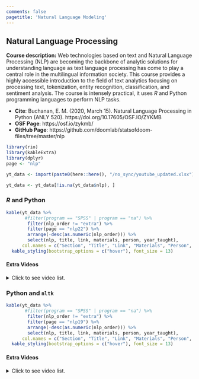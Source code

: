 ```yaml
---
comments: false
pagetitle: 'Natural Language Modeling'
---
```


## Natural Language Processing

**Course description:** Web technologies based on text and Natural Language Processing (NLP) are becoming the backbone of analytic solutions for understanding language as text language processing has come to play a central role in the multilingual information society. This course provides a highly accessible introduction to the field of text analytics focusing on processing text, tokenization, entity recognition, classification, and sentiment analysis. The course is intensely practical, it uses *R* and Python programming languages to perform NLP tasks.

- **Cite**: Buchanan, E. M. (2020, March 15). Natural Language Processing in Python (ANLY 520). https://doi.org/10.17605/OSF.IO/ZYKMB 
- **OSF Page**: https://osf.io/zykmb/
- **GitHub Page**: https://github.com/doomlab/statsofdoom-files/tree/master/nlp

```r
library(rio)
library(kableExtra)
library(dplyr) 
page <- "nlp" 

yt_data <- import(paste0(here::here(), "/no_sync/youtube_updated.xlsx"))

yt_data <- yt_data[!is.na(yt_data$nlp), ]
```

### *R* and Python

```r
kable(yt_data %>% 
       #filter(program == "SPSS" | program == "na") %>% 
        filter(nlp_order != "extra") %>% 
        filter(page == "nlp22") %>% 
        arrange(-desc(as.numeric(nlp_order))) %>%
        select(nlp, title, link, materials, person, year_taught),
      col.names = c("Section", "Title", "Link", "Materials", "Person", "Year Taught")) %>% 
  kable_styling(bootstrap_options = c("hover"), font_size = 13)
```

#### Extra Videos

<details>

  <summary>
  Click to see video list.
  </summary>

```r
kable(yt_data %>% 
       #filter(program == "SPSS" | program == "na") %>% 
        # filter(nlp_order == "extra") %>% 
        filter(page == "nlp20") %>% 
        arrange(-desc(as.numeric(nlp_order))) %>%
        select(nlp, title, link, materials, person, year_taught),
      col.names = c("Section", "Title", "Link", "Materials", "Person", "Year Taught")) %>% 
  kable_styling(bootstrap_options = c("hover"), font_size = 13) 
```

</details>

### Python and `nltk`

```r
kable(yt_data %>% 
       #filter(program == "SPSS" | program == "na") %>% 
        filter(nlp_order != "extra") %>% 
        filter(page == "nlp19") %>% 
        arrange(-desc(as.numeric(nlp_order))) %>%
        select(nlp, title, link, materials, person, year_taught),
      col.names = c("Section", "Title", "Link", "Materials", "Person", "Year Taught")) %>% 
  kable_styling(bootstrap_options = c("hover"), font_size = 13)
```

#### Extra Videos

<details>

  <summary>
  Click to see video list.
  </summary>

```r
kable(yt_data %>% 
       #filter(program == "SPSS" | program == "na") %>% 
        filter(nlp_order == "extra") %>% 
        filter(page == "nlp19") %>% 
        arrange(-desc(as.numeric(nlp_order))) %>%
        select(nlp, title, link, materials, person, year_taught),
      col.names = c("Section", "Title", "Link", "Materials", "Person", "Year Taught")) %>% 
  kable_styling(bootstrap_options = c("hover"), font_size = 13)
```

</details>
